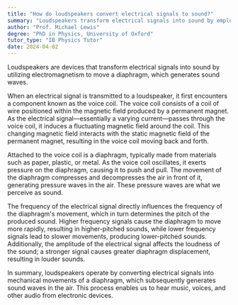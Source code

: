 ```yaml
---
title: "How do loudspeakers convert electrical signals to sound?"
summary: "Loudspeakers transform electrical signals into sound by employing electromagnets to move a diaphragm, which generates sound waves."
author: "Prof. Michael Lewis"
degree: "PhD in Physics, University of Oxford"
tutor_type: "IB Physics Tutor"
date: 2024-04-02
---
```


Loudspeakers are devices that transform electrical signals into sound by utilizing electromagnetism to move a diaphragm, which generates sound waves.

When an electrical signal is transmitted to a loudspeaker, it first encounters a component known as the voice coil. The voice coil consists of a coil of wire positioned within the magnetic field produced by a permanent magnet. As the electrical signal—essentially a varying current—passes through the voice coil, it induces a fluctuating magnetic field around the coil. This changing magnetic field interacts with the static magnetic field of the permanent magnet, resulting in the voice coil moving back and forth.

Attached to the voice coil is a diaphragm, typically made from materials such as paper, plastic, or metal. As the voice coil oscillates, it exerts pressure on the diaphragm, causing it to push and pull. The movement of the diaphragm compresses and decompresses the air in front of it, generating pressure waves in the air. These pressure waves are what we perceive as sound.

The frequency of the electrical signal directly influences the frequency of the diaphragm's movement, which in turn determines the pitch of the produced sound. Higher frequency signals cause the diaphragm to move more rapidly, resulting in higher-pitched sounds, while lower frequency signals lead to slower movements, producing lower-pitched sounds. Additionally, the amplitude of the electrical signal affects the loudness of the sound; a stronger signal causes greater diaphragm displacement, resulting in louder sounds.

In summary, loudspeakers operate by converting electrical signals into mechanical movements of a diaphragm, which subsequently generates sound waves in the air. This process enables us to hear music, voices, and other audio from electronic devices.
    